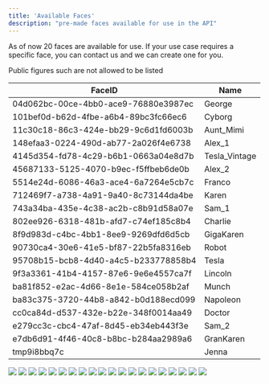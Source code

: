 ```yaml
---
title: 'Available Faces'
description: "pre-made faces available for use in the API"
---
```


As of now 20 faces are available for use. If your use case requires a specific face, you can contact us and we can create one for you.

<Info>Public figures such are not allowed to be listed</Info>

| FaceID                                   | Name            |
|------------------------------------------|-----------------|
| 04d062bc-00ce-4bb0-ace9-76880e3987ec     | George          |
| 101bef0d-b62d-4fbe-a6b4-89bc3fc66ec6     | Cyborg          | 
| 11c30c18-86c3-424e-bb29-9c6d1fd6003b     | Aunt_Mimi       |
| 148efaa3-0224-490d-ab77-2a026f4e6738     | Alex_1          |
| 4145d354-fd78-4c29-b6b1-0663a04e8d7b     | Tesla_Vintage   |
| 45687133-5125-4070-b9ec-f5ffbeb6de0b     | Alex_2          |
| 5514e24d-6086-46a3-ace4-6a7264e5cb7c     | Franco          |
| 712469f7-a738-4a91-9a40-8c73144da4be     | Karen           |
| 743a34ba-435e-4c38-ac2b-c8b91d58a07e     | Sam_1           |
| 802ee926-6318-481b-afd7-c74ef185c8b4     | Charlie         |
| 8f9d983d-c4bc-4bb1-8ee9-9269dfd6d5cb     | GigaKaren       |
| 90730ca4-30e6-41e5-bf87-22b5fa8316eb     | Robot           |
| 95708b15-bcb8-4d40-a4c5-b233778858b4     | Tesla           |
| 9f3a3361-41b4-4157-87e6-9e6e4557ca7f     | Lincoln         |
| ba81f852-e2ac-4d66-8e1e-584ce058b2af     | Munch           |
| ba83c375-3720-44b8-a842-b0d188ecd099     | Napoleon        |
| cc0ca84d-d537-432e-b22e-348f0014aa49     | Doctor          |
| e279cc3c-cbc4-47af-8d45-eb34eb443f3e     | Sam_2           |
| e7db6d91-4f46-40c8-b8bc-b284aa2989a6     | GranKaren       |
| tmp9i8bbq7c                              | Jenna           |


<CardGroup cols={4}>
<Frame caption="George: 04d062bc-00ce-4bb0-ace9-76880e3987ec">
  <img src="/George.png" />
</Frame>

<Frame caption="Cyborg: 101bef0d-b62d-4fbe-a6b4-89bc3fc66ec6">
  <img src="/Cyborg.png" />
</Frame>

<Frame caption="Aunt_Mimi: 11c30c18-86c3-424e-bb29-9c6d1fd6003b">
  <img src="/Aunt_Mimi.png" />
</Frame>

<Frame caption="Alex_1: 148efaa3-0224-490d-ab77-2a026f4e6738">
  <img src="/Alex_1.png" />
</Frame>

<Frame caption="Tesla_Vintage: 4145d354-fd78-4c29-b6b1-0663a04e8d7b">
  <img src="/Tesla_Vintage.png" />
</Frame>

<Frame caption="Alex_2: 45687133-5125-4070-b9ec-f5ffbeb6de0b">
  <img src="/Alex_2.png" />
</Frame>

<Frame caption="Franco: 5514e24d-6086-46a3-ace4-6a7264e5cb7c">
  <img src="/Franco.png" />
</Frame>

<Frame caption="Karen: 712469f7-a738-4a91-9a40-8c73144da4be">
  <img src="/Karen.png" />
</Frame>

<Frame caption="Sam_1: 743a34ba-435e-4c38-ac2b-c8b91d58a07e">
  <img src="/Sam_1.png" />
</Frame>

<Frame caption="Charlie: 802ee926-6318-481b-afd7-c74ef185c8b4">
  <img src="/Charlie.png" />
</Frame>

<Frame caption="GigaKaren: 8f9d983d-c4bc-4bb1-8ee9-9269dfd6d5cb">
  <img src="/GigaKaren.png" />
</Frame>

<Frame caption="Robot: 90730ca4-30e6-41e5-bf87-22b5fa8316eb">
  <img src="/Robot.png" />
</Frame>

<Frame caption="Tesla: 95708b15-bcb8-4d40-a4c5-b233778858b4">
  <img src="/Tesla.png" />
</Frame>

<Frame caption="Lincoln: 9f3a3361-41b4-4157-87e6-9e6e4557ca7f">
  <img src="/Lincoln.png" />
</Frame>

<Frame caption="Munch: ba81f852-e2ac-4d66-8e1e-584ce058b2af">
  <img src="/Munch.png" />
</Frame>

<Frame caption="Napoleon: ba83c375-3720-44b8-a842-b0d188ecd099">
  <img src="/Napoleon.png" />
</Frame>

<Frame caption="Doctor: cc0ca84d-d537-432e-b22e-348f0014aa49">
  <img src="/Doctor.png" />
</Frame>

<Frame caption="Sam_2: e279cc3c-cbc4-47af-8d45-eb34eb443f3e">
  <img src="/Sam_2.png" />
</Frame>

<Frame caption="GranKaren: e7db6d91-4f46-40c8-b8bc-b284aa2989a6">
  <img src="/GranKaren.png" />
</Frame>

<Frame caption="Jenna: tmp9i8bbq7c">
  <img src="/Jenna.png" />
</Frame>

</CardGroup>

